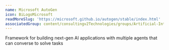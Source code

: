 ```yaml
---
name: Microsoft AutoGen
icon: BiLogoMicrosoft
readMoreSlug: 'https://microsoft.github.io/autogen/stable/index.html'
associatedGroup: content/consultingv2Technologies/groups/Artificial-Intelligence.mdx
---
```


Framework for building next-gen AI applications with multiple agents that can converse to solve tasks
